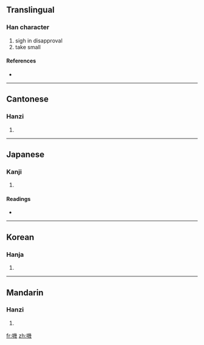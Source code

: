 {{also|叽}}
==Translingual==

===Han character===
{{Han char|rn=30|rad=口|as=12|sn=15|four=6205<sub>3</sub>|canj=口女戈戈 (RVII)}}

# sigh in disapproval
# take small

====References====
* {{Han ref|kx=0207.010|dkj=04247|dj=0430.010|hdz=10687.190|uh=5630|ud=22064|bh=BC54|bd=48212}}

----

==Cantonese==

===Hanzi===
{{yue-hanzi|jyut=|y=gei1|sim=叽}}

# {{defn|Cantonese|sort=口12}}

----

==Japanese==

===Kanji===
{{ja-kanji|grade=|rs=口12}}

# {{defn|Japanese|sort=口12}}

====Readings====
* {{ja-readings|on=[[き]] (ki), [[け]] (ke), [[ぎ]] (gi)|kun=}}

----

==Korean==

===Hanja===
{{ko-hanja|hangeul=기|rv=gi|mr=ki}}

# {{defn|Korean|sort=口12}}

----

==Mandarin==

===Hanzi===
{{cmn-hanzi|sim=叽|pin=[[jī]] ([[ji1]])|wg=chi<sup>1</sup>}}

# {{defn|Mandarin|sort=口12}}

[[fr:嘰]]
[[zh:嘰]]